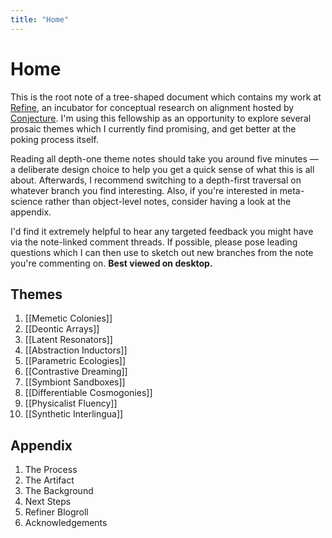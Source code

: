 ```yaml
---
title: "Home"
---
```


# Home

This is the root note of a tree-shaped document which contains my work at [Refine](https://www.alignmentforum.org/posts/D7epkkJb3CqDTYgX9/refine-an-incubator-for-conceptual-alignment-research-bets), an incubator for conceptual research on alignment hosted by [Conjecture](https://www.alignmentforum.org/posts/jfq2BH5kfQqu2vYv3/we-are-conjecture-a-new-alignment-research-startup). I'm using this fellowship as an opportunity to explore several prosaic themes which I currently find promising, and get better at the poking process itself.

Reading all depth-one theme notes should take you around five minutes — a deliberate design choice to help you get a quick sense of what this is all about. Afterwards, I recommend switching to a depth-first traversal on whatever branch you find interesting. Also, if you're interested in meta-science rather than object-level notes, consider having a look at the appendix.

I'd find it extremely helpful to hear any targeted feedback you might have via the note-linked comment threads. If possible, please pose leading questions which I can then use to sketch out new branches from the note you're commenting on. **Best viewed on desktop.**

## Themes

1. [[Memetic Colonies]]
2. [[Deontic Arrays]]
3. [[Latent Resonators]]
4. [[Abstraction Inductors]]
5. [[Parametric Ecologies]]
6. [[Contrastive Dreaming]]
7. [[Symbiont Sandboxes]]
8. [[Differentiable Cosmogonies]]
9. [[Physicalist Fluency]]
10. [[Synthetic Interlingua]]

## Appendix

1. The Process
2. The Artifact
3. The Background
4. Next Steps
5. Refiner Blogroll
6. Acknowledgements

